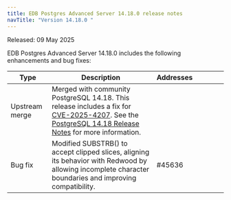```yaml
---
title: EDB Postgres Advanced Server 14.18.0 release notes
navTitle: "Version 14.18.0 "
---
```


Released: 09 May 2025

EDB Postgres Advanced Server 14.18.0  includes the following enhancements and bug fixes:

| Type           | Description                                                                                                                                              | Addresses&nbsp;&nbsp;&nbsp;&nbsp;&nbsp;&nbsp;&nbsp;&nbsp;&nbsp;&nbsp;&nbsp;&nbsp;&nbsp;&nbsp;&nbsp; |
|----------------|----------------------------------------------------------------------------------------------------------------------------------------------------------|-----------------------------------------------------------------------------------------------------|
| Upstream merge | Merged with community PostgreSQL 14.18. This release includes a fix for [CVE-2025-4207](https://www.postgresql.org/support/security/CVE-2025-4207/). See the [PostgreSQL 14.18 Release Notes](https://www.postgresql.org/docs/release/14.18/) for more information.   |                                                                                                     |
| Bug&nbsp;fix   | Modified SUBSTRB() to accept clipped slices, aligning its behavior with Redwood by allowing incomplete character boundaries and improving compatibility. | #45636                                                                                              |